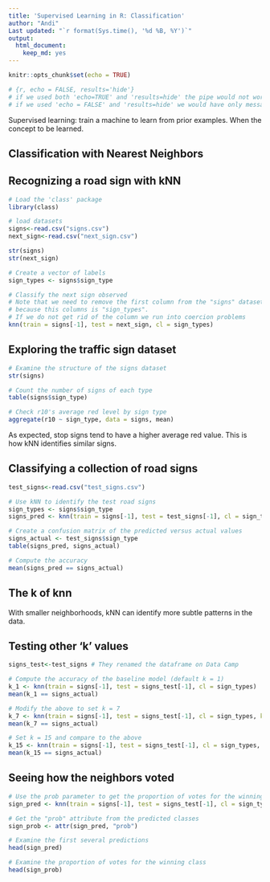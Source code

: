 ```yaml
---
title: 'Supervised Learning in R: Classification'
author: "Andi"
Last updated: "`r format(Sys.time(), '%d %B, %Y')`"
output: 
  html_document: 
    keep_md: yes
---
```


```r
knitr::opts_chunk$set(echo = TRUE)
```

```r
# {r, echo = FALSE, results='hide'}
# if we used both 'echo=TRUE' and 'results=hide' the pipe would not work properly
# if we used 'echo = FALSE' and 'results=hide' we would have only messages (i.e. attaching package) If we don't want them we set 'error = FALSE', 'warning = FALSE', and 'message = FALSE'.
```

Supervised learning: train a machine to learn from prior examples. When the concept to be learned.

## Classification with Nearest Neighbors

## Recognizing a road sign with kNN

```r
# Load the 'class' package
library(class)

# load datasets
signs<-read.csv("signs.csv")
next_sign<-read.csv("next_sign.csv")

str(signs)
str(next_sign)

# Create a vector of labels
sign_types <- signs$sign_type

# Classify the next sign observed
# Note that we need to remove the first column from the "signs" dataset 
# because this columns is "sign_types".
# If we do not get rid of the column we run into coercion problems
knn(train = signs[-1], test = next_sign, cl = sign_types)
```

## Exploring the traffic sign dataset

```r
# Examine the structure of the signs dataset
str(signs)

# Count the number of signs of each type
table(signs$sign_type)

# Check r10's average red level by sign type
aggregate(r10 ~ sign_type, data = signs, mean)
```

As expected, stop signs tend to have a higher average red value. This is how kNN identifies similar signs.

## Classifying a collection of road signs

```r
test_signs<-read.csv("test_signs.csv")

# Use kNN to identify the test road signs
sign_types <- signs$sign_type
signs_pred <- knn(train = signs[-1], test = test_signs[-1], cl = sign_types)

# Create a confusion matrix of the predicted versus actual values
signs_actual <- test_signs$sign_type
table(signs_pred, signs_actual)

# Compute the accuracy
mean(signs_pred == signs_actual)
```

## The k of knn

With smaller neighborhoods, kNN can identify more subtle patterns in the data.

## Testing other 'k' values

```r
signs_test<-test_signs # They renamed the dataframe on Data Camp

# Compute the accuracy of the baseline model (default k = 1)
k_1 <- knn(train = signs[-1], test = signs_test[-1], cl = sign_types)
mean(k_1 == signs_actual)

# Modify the above to set k = 7
k_7 <- knn(train = signs[-1], test = signs_test[-1], cl = sign_types, k = 7)
mean(k_7 == signs_actual)

# Set k = 15 and compare to the above
k_15 <- knn(train = signs[-1], test = signs_test[-1], cl = sign_types, k = 15)
mean(k_15 == signs_actual)
```

## Seeing how the neighbors voted

```r
# Use the prob parameter to get the proportion of votes for the winning class
sign_pred <- knn(train = signs[-1], test = signs_test[-1], cl = sign_types, prob = TRUE, k = 7)

# Get the "prob" attribute from the predicted classes
sign_prob <- attr(sign_pred, "prob")

# Examine the first several predictions
head(sign_pred)

# Examine the proportion of votes for the winning class
head(sign_prob)
```

